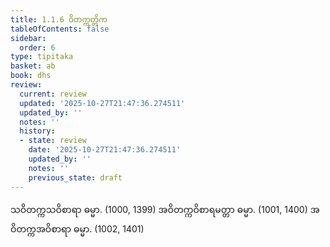 ```yaml
---
title: 1.1.6 ဝိတက္ကတ္တိက
tableOfContents: false
sidebar:
  order: 6
type: tipitaka
basket: ab
book: dhs
review:
  current: review
  updated: '2025-10-27T21:47:36.274511'
  updated_by: ''
  notes: ''
  history:
  - state: review
    date: '2025-10-27T21:47:36.274511'
    updated_by: ''
    notes: ''
    previous_state: draft
---
```



<ReviewStatus review={frontmatter.review} showDetails={true} />

<HypothesisAnnotation frontmatter={frontmatter} />

<DynamicBreadcrumb />

<Division number="6" book="dhs" e="ch" v="29" p="2">

<Paragraph number="17" book="dhs">
သဝိတက္ကသဝိစာရာ ဓမ္မာ. (<Emphasis>1000, 1399</Emphasis>)
</Paragraph>

<Paragraph number="18" book="dhs">
အဝိတက္ကဝိစာရမတ္တာ ဓမ္မာ. (<Emphasis>1001, 1400</Emphasis>)
</Paragraph>

<Paragraph number="19" book="dhs">
အဝိတက္ကအဝိစာရာ ဓမ္မာ. (<Emphasis>1002, 1401</Emphasis>)
</Paragraph>
</Division>